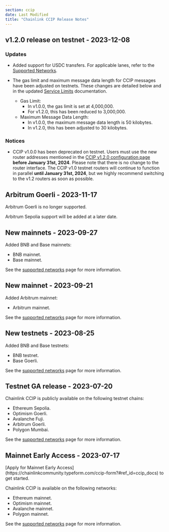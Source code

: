 ```yaml
---
section: ccip
date: Last Modified
title: "Chainlink CCIP Release Notes"
---
```



## v1.2.0 release on testnet - 2023-12-08

### Updates

- Added support for USDC transfers. For applicable lanes, refer to the [Supported Networks](/ccip/supported-networks/v1_2_0/testnet).

- The gas limit and maximum message data length for CCIP messages have been adjusted on testnets. These changes are detailed below and in the updated [Service Limits](/ccip/service-limits) documentation.

  - Gas Limit:
    - In v1.0.0, the gas limit is set at 4,000,000.
    - For v1.2.0, this has been reduced to 3,000,000.
  - Maximum Message Data Length:
    - In v1.0.0, the maximum message data length is 50 kilobytes.
    - In v1.2.0, this has been adjusted to 30 kilobytes.

### Notices

- CCIP v1.0.0 has been deprecated on testnet. Users must use the new router addresses mentioned in the [CCIP v1.2.0
  configuration page](/ccip/supported-networks/v1_2_0/testnet) **before January 31st, 2024**. Please note that there is
  no change to the router interface. The CCIP v1.0 testnet routers will continue to function in parallel **until January
  31st, 2024**, but we highly recommend switching to the v1.2 routers as soon as possible.

## Arbitrum Goerli - 2023-11-17

Arbitrum Goerli is no longer supported.

Arbitrum Sepolia support will be added at a later date.

## New mainnets - 2023-09-27

Added BNB and Base mainnets:

- BNB mainnet.
- Base mainnet.

See the [supported networks](/ccip/supported-networks) page for more information.

## New mainnet - 2023-09-21

Added Arbitrum mainnet:

- Arbitrum mainnet.

See the [supported networks](/ccip/supported-networks) page for more information.

## New testnets - 2023-08-25

Added BNB and Base testnets:

- BNB testnet.
- Base Goerli.

See the [supported networks](/ccip/supported-networks) page for more information.

## Testnet GA release - 2023-07-20

Chainlink CCIP is publicly available on the following testnet chains:

- Ethereum Sepolia.
- Optimism Goerli.
- Avalanche Fuji.
- Arbitrum Goerli.
- Polygon Mumbai.

See the [supported networks](/ccip/supported-networks) page for more information.

## Mainnet Early Access - 2023-07-17

<Aside type="note" title="Mainnet Access">
  [Apply for Mainnet Early Access](https://chainlinkcommunity.typeform.com/ccip-form?#ref_id=ccip_docs) to get started.
</Aside>

Chainlink CCIP is available on the following networks:

- Ethereum mainnet.
- Optimism mainnet.
- Avalanche mainnet.
- Polygon mainnet.

See the [supported networks](/ccip/supported-networks) page for more information.
